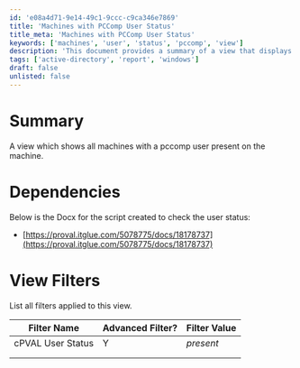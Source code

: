 ```yaml
---
id: 'e08a4d71-9e14-49c1-9ccc-c9ca346e7869'
title: 'Machines with PCComp User Status'
title_meta: 'Machines with PCComp User Status'
keywords: ['machines', 'user', 'status', 'pccomp', 'view']
description: 'This document provides a summary of a view that displays all machines with a PCComp user present. It includes dependencies and view filters to help understand the criteria used in this view.'
tags: ['active-directory', 'report', 'windows']
draft: false
unlisted: false
---
```

# Summary

A view which shows all machines with a pccomp user present on the machine.

# Dependencies

Below is the Docx for the script created to check the user status:
- [https://proval.itglue.com/5078775/docs/18178737](https://proval.itglue.com/5078775/docs/18178737)

# View Filters

List all filters applied to this view.

| Filter Name           | Advanced Filter? | Filter Value |
|----------------------|------------------|--------------|
| cPVAL User Status    | Y                | *present*    |
|                      |                  |              |
|                      |                  |              |











